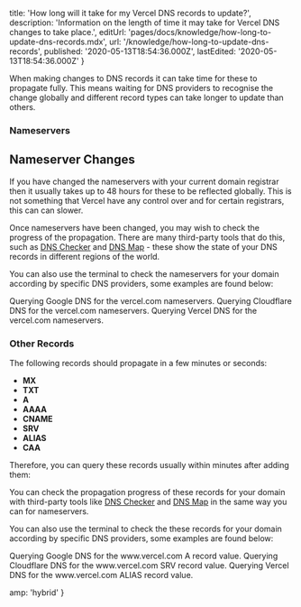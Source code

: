 
  title: 'How long will it take for my Vercel DNS records to update?',
  description:
    'Information on the length of time it may take for Vercel DNS changes to take place.',
  editUrl: 'pages/docs/knowledge/how-long-to-update-dns-records.mdx',
  url: '/knowledge/how-long-to-update-dns-records',
  published: '2020-05-13T18:54:36.000Z',
  lastEdited: '2020-05-13T18:54:36.000Z'
}

When making changes to DNS records it can take time for these to propagate fully. This means waiting for DNS providers to recognise the change globally and different record types can take longer to update than others.

### Nameservers

## Nameserver Changes

If you have changed the nameservers with your current domain registrar then it usually takes up to 48 hours for these to be reflected globally. This is not something that Vercel have any control over and for certain registrars, this can can slower.

Once nameservers have been changed, you may wish to check the progress of the propagation. There are many third-party tools that do this, such as [DNS Checker](https://dnschecker.org/) and [DNS Map](https://dnsmap.io/) - these show the state of your DNS records in different regions of the world.

You can also use the terminal to check the nameservers for your domain according by specific DNS providers, some examples are found below:

<Snippet dark text="dig @8.8.8.8 +short NS vercel.com" />
<Caption>Querying Google DNS for the <InlineCode>vercel.com</InlineCode> nameservers.</Caption>

<Snippet dark text="dig @1.1.1.1 +short NS vercel.com" />
<Caption>Querying Cloudflare DNS for the <InlineCode>vercel.com</InlineCode> nameservers.</Caption>

<Snippet dark text="dig @8.8.8.8 +short NS vercel.com" />
<Caption>Querying Vercel DNS for the <InlineCode>vercel.com</InlineCode> nameservers.</Caption>

### Other Records

The following records should propagate in a few minutes or seconds:

- **MX**
- **TXT**
- **A**
- **AAAA**
- **CNAME**
- **SRV**
- **ALIAS**
- **CAA**

Therefore, you can query these records usually within minutes after adding them:

You can check the propagation progress of these records for your domain with third-party tools like [DNS Checker](https://dnschecker.org/) and [DNS Map](https://dnsmap.io/) in the same way you can for nameservers.

You can also use the terminal to check the these records for your domain according by specific DNS providers, some examples are found below:

<Snippet dark text="dig @8.8.8.8 +short A www.vercel.com" />
<Caption>Querying Google DNS for the <InlineCode>www.vercel.com</InlineCode> A record value.</Caption>

<Snippet dark text="dig @1.1.1.1 +short SRV www.vercel.com" />
<Caption>Querying Cloudflare DNS for the <InlineCode>www.vercel.com</InlineCode> SRV record value.</Caption>

<Snippet dark text="dig @a.zeit-world.com +short ALIAS www.vercel.com" />
<Caption>Querying Vercel DNS for the <InlineCode>www.vercel.com</InlineCode> ALIAS record value.</Caption>


  amp: 'hybrid'
}
